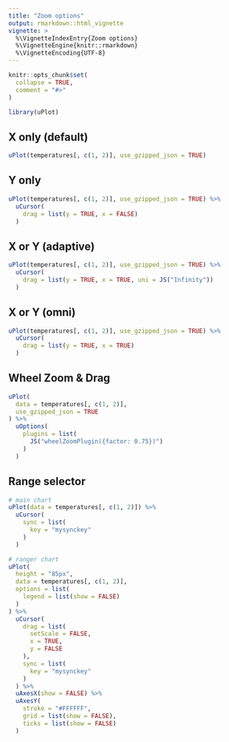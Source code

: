 ```yaml
---
title: "Zoom options"
output: rmarkdown::html_vignette
vignette: >
  %\VignetteIndexEntry{Zoom options}
  %\VignetteEngine{knitr::rmarkdown}
  %\VignetteEncoding{UTF-8}
---
```


```r
knitr::opts_chunk$set(
  collapse = TRUE,
  comment = "#>"
)
```

```r
library(uPlot)
```



## X only (default)

```r
uPlot(temperatures[, c(1, 2)], use_gzipped_json = TRUE)
```


## Y only

```r
uPlot(temperatures[, c(1, 2)], use_gzipped_json = TRUE) %>%
  uCursor(
    drag = list(y = TRUE, x = FALSE)
  )
```


## X or Y (adaptive)

```r
uPlot(temperatures[, c(1, 2)], use_gzipped_json = TRUE) %>%
  uCursor(
    drag = list(y = TRUE, x = TRUE, uni = JS("Infinity"))
  )
```


## X or Y (omni)

```r
uPlot(temperatures[, c(1, 2)], use_gzipped_json = TRUE) %>%
  uCursor(
    drag = list(y = TRUE, x = TRUE)
  )
```


## Wheel Zoom & Drag

```r
uPlot(
  data = temperatures[, c(1, 2)],
  use_gzipped_json = TRUE
) %>% 
  uOptions(
    plugins = list(
      JS("wheelZoomPlugin({factor: 0.75})")
    )
  )
```



## Range selector

```r
# main chart
uPlot(data = temperatures[, c(1, 2)]) %>%
  uCursor(
    sync = list(
      key = "mysynckey"
    )
  )

# ranger chart
uPlot(
  height = "85px",
  data = temperatures[, c(1, 2)],
  options = list(
    legend = list(show = FALSE)
  )
) %>%
  uCursor(
    drag = list(
      setScale = FALSE,
      x = TRUE,
      y = FALSE
    ),
    sync = list(
      key = "mysynckey"
    )
  ) %>%
  uAxesX(show = FALSE) %>%
  uAxesY(
    stroke = "#FFFFFF",
    grid = list(show = FALSE),
    ticks = list(show = FALSE)
  )
```


